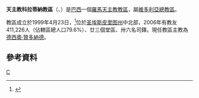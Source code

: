 {{Infobox Roman Catholic diocese
|Roman Catholic Diocese of = 科拉蒂納教區
|Latin name of diocese = Dioecesis Colatinensis
|image = 
|caption =
|location = [[巴西|巴西]]
|territory = [[圣埃斯皮里图州|圣埃斯皮里图州]]中北部
|population = 411,226
|rite = 拉丁禮
|patron =
|province = 維多利亞
|established = 1999年
|cathedral = 耶穌聖心主教座堂
|co-cathedral =
|leadership = 主教
|website = [http://www.diocesedecolatina.org.br/ 官方網頁]
|教宗 =
|metropolitan =
|ordinary = 德西奧·贊多納德
|coadjutor bishop =
|auxiliary =
}}
'''天主教科拉蒂納教區'''（{{lang-la|Dioecesis Colatinensis}}、{{lang-pt|Diocese de Colatina}}）是[[巴西|巴西]]一個[[羅馬天主教|羅馬天主教]][[教區|教區]]，屬[[天主教維多利亞總教區|維多利亞總教區]]。

教區成立於1999年4月23日，<ref>{{Cite web |url=http://www.vatican.va/holy_father/john_paul_ii/apost_constitutions/documents/hf_jp-ii_apc_19900423_colatinensis_lt.html |title=升為教區的宗座憲令 |access-date=2013-11-25 |archive-date=2014-05-17 |archive-url=https://web.archive.org/web/20140517001433/http://www.vatican.va/holy_father/john_paul_ii/apost_constitutions/documents/hf_jp-ii_apc_19900423_colatinensis_lt.html |dead-url=no }}</ref>位於[[圣埃斯皮里图州|圣埃斯皮里图州]]中北部，2006年有教友411,226人（佔轄區總人口79.6%）、廿三個堂區、卅六名司鐸。現任教區主教為[[德西奧·贊多納德|德西奧·贊多納德]]。

==參考資料==
{{reflist}}
[[Category:巴西天主教教區|C]]